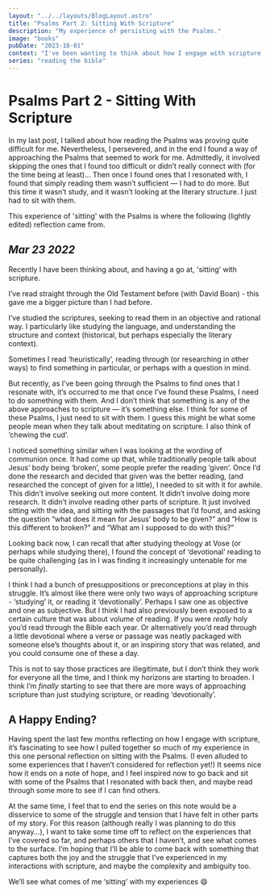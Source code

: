 ```yaml
---
layout: "../../layouts/BlogLayout.astro"
title: "Psalms Part 2: Sitting With Scripture"
description: "My experience of persisting with the Psalms."
image: "books"
pubDate: "2023-10-01"
context: "I've been wanting to think about how I engage with scripture. As part of the process I'm looking back at how I've engaged with it in the past. This post includes a reflection that I wrote back in 2022."
series: "reading the bible"
---
```


# Psalms Part 2 - Sitting With Scripture

In my last post, I talked about how reading the Psalms was proving quite difficult for me. Nevertheless, I persevered, and in the end I found a way of approaching the Psalms that seemed to work for me. Admittedly, it involved skipping the ones that I found too difficult or didn’t really connect with (for the time being at least)… Then once I found ones that I resonated with, I found that simply reading them wasn’t sufficient — I had to do more. But this time it wasn’t study, and it wasn’t looking at the literary structure. I just had to sit with them.

This experience of 'sitting' with the Psalms is where the following (lightly edited) reflection came from.

## _Mar 23 2022_

Recently I have been thinking about, and having a go at, 'sitting’ with scripture.

I’ve read straight through the Old Testament before (with David Boan) - this gave me a bigger picture than I had before.

I’ve studied the scriptures, seeking to read them in an objective and rational way. I particularly like studying the language, and understanding the structure and context (historical, but perhaps especially the literary context).

Sometimes I read ‘heuristically’, reading through (or researching in other ways) to find something in particular, or perhaps with a question in mind.

But recently, as I’ve been going through the Psalms to find ones that I resonate with, it’s occurred to me that once I’ve found these Psalms, I need to do something with them. And I don’t think that something is any of the above approaches to scripture — it’s something else. I think for some of these Psalms, I just need to sit with them. I guess this might be what some people mean when they talk about meditating on scripture. I also think of ‘chewing the cud’.

I noticed something similar when I was looking at the wording of communion once. It had come up that, while traditionally people talk about Jesus’ body being ‘broken’, some people prefer the reading ‘given’. Once I’d done the research and decided that given was the better reading, (and researched the concept of given for a little), I needed to sit with it for awhile. This didn’t involve seeking out more content. It didn’t involve doing more research. It didn’t involve reading other parts of scripture. It just involved sitting with the idea, and sitting with the passages that I’d found, and asking the question “what does it mean for Jesus’ body to be given?” and “How is this different to broken?” and “What am I supposed to do with this?”

Looking back now, I can recall that after studying theology at Vose (or perhaps while studying there), I found the concept of ‘devotional’ reading to be quite challenging (as in I was finding it increasingly untenable for me personally).

I think I had a bunch of presuppositions or preconceptions at play in this struggle. It’s almost like there were only two ways of approaching scripture - ‘studying’ it, or reading it ‘devotionally’. Perhaps I saw one as objective and one as subjective. But I think I had also previously been exposed to a certain culture that was about volume of reading. If you were _really_ holy you’d read through the Bible each year. Or alternatively you’d read through a little devotional where a verse or passage was neatly packaged with someone else’s thoughts about it, or an inspiring story that was related, and you could consume one of these a day.

This is not to say those practices are illegitimate, but I don’t think they work for everyone all the time, and I think my horizons are starting to broaden. I think I’m _finally_ starting to see that there are more ways of approaching scripture than just studying scripture, or reading ‘devotionally’.

## A Happy Ending?

Having spent the last few months reflecting on how I engage with scripture, it’s fascinating to see how I pulled together so much of my experience in this one personal reflection on sitting with the Psalms. (I even alluded to some experiences that I haven’t considered for reflection yet!) It seems nice how it ends on a note of hope, and I feel inspired now to go back and sit with some of the Psalms that I resonated with back then, and maybe read through some more to see if I can find others.

At the same time, I feel that to end the series on this note would be a disservice to some of the struggle and tension that I have felt in other parts of my story. For this reason (although really I was planning to do this anyway...), I want to take some time off to reflect on the experiences that I’ve covered so far, and perhaps others that I haven’t, and see what comes to the surface. I’m hoping that I’ll be able to come back with something that captures both the joy and the struggle that I’ve experienced in my interactions with scripture, and maybe the complexity and ambiguity too.

We’ll see what comes of me ‘sitting’ with my experiences 😄
